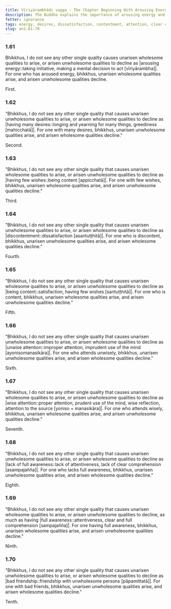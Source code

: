 ```yaml
---
title: Vīriyārambhādi vagga - The Chapter Beginning With Arousing Energy
description: The Buddha explains the importance of arousing energy and the consequences of having many desires, few desires, dissatisfaction, contentment, (careless) attention, |wise::careful, mindful| attention, lack of clear comprehension, clear |comprehension::attentiveness|, and bad friendship.
fetter: ignorance
tags: energy, desires, dissatisfaction, contentment, attention, clear comprehension, friends, wholesome, unwholesome, an, an1
slug: an1.61-70
---
```


### 1.61

Bhikkhus, I do not see any other single quality causes unarisen wholesome qualities to arise, or arisen unwholesome qualities to decline as |arousing energy::taking initiative, making a mental decision to act [vīriyārambha]|. For one who has aroused energy, bhikkhus, unarisen wholesome qualities arise, and arisen unwholesome qualities decline.

First.

### 1.62

"Bhikkhus, I do not see any other single quality that causes unarisen unwholesome qualities to arise, or arisen wholesome qualities to decline as |having many desires::longing and yearning for many things, greediness [mahicchatā]|. For one with many desires, bhikkhus, unarisen unwholesome qualities arise, and arisen wholesome qualities decline."

Second.

### 1.63

"Bhikkhus, I do not see any other single quality that causes unarisen wholesome qualities to arise, or arisen unwholesome qualities to decline as |having few wishes::being content [appicchatā]|. For one with few wishes, bhikkhus, unarisen wholesome qualities arise, and arisen unwholesome qualities decline."

Third.

### 1.64

"Bhikkhus, I do not see any other single quality that causes unarisen unwholesome qualities to arise, or arisen wholesome qualities to decline as |discontentment::dissatisfaction [asantuṭṭhitā]|. For one who is discontent, bhikkhus, unarisen unwholesome qualities arise, and arisen wholesome qualities decline."

Fourth.

### 1.65

"Bhikkhus, I do not see any other single quality that causes unarisen wholesome qualities to arise, or arisen unwholesome qualities to decline as |being content::satisfaction, having few wishes [santuṭṭhitā]|. For one who is content, bhikkhus, unarisen wholesome qualities arise, and arisen unwholesome qualities decline."

Fifth.

### 1.66

"Bhikkhus, I do not see any other single quality that causes unarisen unwholesome qualities to arise, or arisen wholesome qualities to decline as |unwise attention::improper attention, imprudent use of the mind [ayonisomanasikāra]|. For one who attends unwisely, bhikkhus, unarisen unwholesome qualities arise, and arisen wholesome qualities decline."

Sixth.

### 1.67

"Bhikkhus, I do not see any other single quality that causes unarisen wholesome qualities to arise, or arisen unwholesome qualities to decline as |wise attention::proper attention, prudent use of the mind, wise reflection, attention to the source [yoniso + manasikāra]|. For one who attends wisely, bhikkhus, unarisen wholesome qualities arise, and arisen unwholesome qualities decline."

Seventh.

### 1.68

"Bhikkhus, I do not see any other single quality that causes unarisen unwholesome qualities to arise, or arisen wholesome qualities to decline as |lack of full awareness::lack of attentiveness, lack of clear comprehension [asampajañña]|. For one who lacks full awareness, bhikkhus, unarisen unwholesome qualities arise, and arisen wholesome qualities decline."

Eighth.

### 1.69

"Bhikkhus, I do not see any other single quality that causes unarisen wholesome qualities to arise, or arisen unwholesome qualities to decline, as much as having |full awareness::attentiveness, clear and full comprehension [sampajañña]|. For one having full awareness, bhikkhus, unarisen wholesome qualities arise, and arisen unwholesome qualities decline."

Ninth.

### 1.70

"Bhikkhus, I do not see any other single quality that causes unarisen unwholesome qualities to arise, or arisen wholesome qualities to decline as |bad friendship::friendship with unwholesome persons [pāpamittatā]|. For one with bad friends, bhikkhus, unarisen unwholesome qualities arise, and arisen wholesome qualities decline."

Tenth.